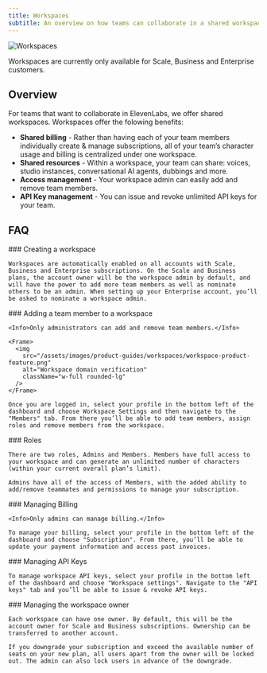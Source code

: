 ```yaml
---
title: Workspaces
subtitle: An overview on how teams can collaborate in a shared workspace.
---
```


<img
  src="/assets/images/product-guides/workspaces/workspace-main.png"
  alt="Workspaces"
  className="w-full rounded-lg"
/>

<Info>
  Workspaces are currently only available for Scale, Business and Enterprise customers. 
</Info>

## Overview

For teams that want to collaborate in ElevenLabs, we offer shared workspaces. Workspaces offer the folowing benefits:

- **Shared billing** - Rather than having each of your team members individually create & manage subscriptions, all of your team’s character usage and billing is centralized under one workspace.
- **Shared resources** - Within a workspace, your team can share: voices, studio instances, conversational AI agents, dubbings and more.
- **Access management** - Your workspace admin can easily add and remove team members.
- **API Key management** - You can issue and revoke unlimited API keys for your team.

## FAQ

<AccordionGroup>
  <Accordion title="How do I create a workspace?">
    ### Creating a workspace

    Workspaces are automatically enabled on all accounts with Scale, Business and Enterprise subscriptions. On the Scale and Business plans, the account owner will be the workspace admin by default, and will have the power to add more team members as well as nominate others to be an admin. When setting up your Enterprise account, you’ll be asked to nominate a workspace admin.

  </Accordion>
  <Accordion title="How do I add a team member to a workspace?">
    ### Adding a team member to a workspace

    <Info>Only administrators can add and remove team members.</Info>

    <Frame>
      <img
        src="/assets/images/product-guides/workspaces/workspace-product-feature.png"
        alt="Workspace domain verification"
        className="w-full rounded-lg"
      />
    </Frame>

    Once you are logged in, select your profile in the bottom left of the dashboard and choose Workspace Settings and then navigate to the "Members" tab. From there you’ll be able to add team members, assign roles and remove members from the workspace.

  </Accordion>
  <Accordion title="What roles can I assign members?">
    ### Roles

    There are two roles, Admins and Members. Members have full access to your workspace and can generate an unlimited number of characters (within your current overall plan’s limit).

    Admins have all of the access of Members, with the added ability to add/remove teammates and permissions to manage your subscription.

  </Accordion>
  <Accordion title="How do I manage billing?">
    ### Managing Billing

    <Info>Only admins can manage billing.</Info>

    To manage your billing, select your profile in the bottom left of the dashboard and choose "Subscription". From there, you’ll be able to update your payment information and access past invoices.

  </Accordion>
  <Accordion title="How do I manage API keys?">
    ### Managing API Keys

    To manage workspace API keys, select your profile in the bottom left of the dashboard and choose "Workspace settings". Navigate to the "API keys" tab and you’ll be able to issue & revoke API keys.

  </Accordion>
  <Accordion title="Who is the workspace owner?">
    ### Managing the workspace owner

    Each workspace can have one owner. By default, this will be the account owner for Scale and Business subscriptions. Ownership can be transferred to another account.
    
    If you downgrade your subscription and exceed the available number of seats on your new plan, all users apart from the owner will be locked out. The admin can also lock users in advance of the downgrade. 

  </Accordion>
</AccordionGroup>